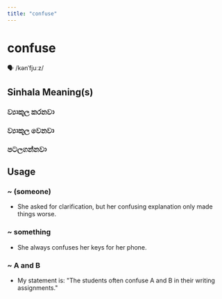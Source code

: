 ```yaml
---
title: "confuse"
---
```


# confuse

🗣️ /kənˈfjuːz/

## Sinhala Meaning(s)

### ව්‍යාකූල කරනවා
### ව්‍යාකූල වෙනවා
### පටලගන්නවා

## Usage

### ~ (someone)

- She asked for clarification, but her confusing explanation only made things worse.


### ~ something

- She always confuses her keys for her phone.


### ~ A and B

- My statement is: "The students often confuse A and B in their writing assignments." 

